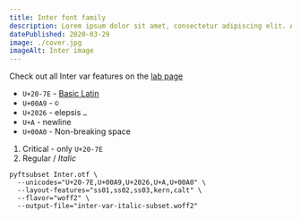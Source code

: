 ```yaml
---
title: Inter font family
description: Lorem ipsum dolor sit amet, consectetur adipiscing elit. Aliquam eu iaculis elit.
datePublished: 2020-03-29
image: ./cover.jpg
imageAlt: Inter image
---
```


Check out all Inter var features on the [lab page](https://rsms.me/inter/lab/?feat-case=1&invert-colors=1&varWeight=500&varfont=1)

- `U+20-7E` - [Basic Latin](https://en.wikipedia.org/wiki/List_of_Unicode_characters)
- `U+00A9` - `©`
- `U+2026` - elepsis `…`
- `U+A` - newline
- `U+00A0` - Non-breaking space

1. Critical - only `U+20-7E`
2. Regular / _Italic_

```
pyftsubset Inter.otf \
  --unicodes="U+20-7E,U+00A9,U+2026,U+A,U+00A0" \
  --layout-features="ss01,ss02,ss03,kern,calt" \
  --flavor="woff2" \
  --output-file="inter-var-italic-subset.woff2"
```
